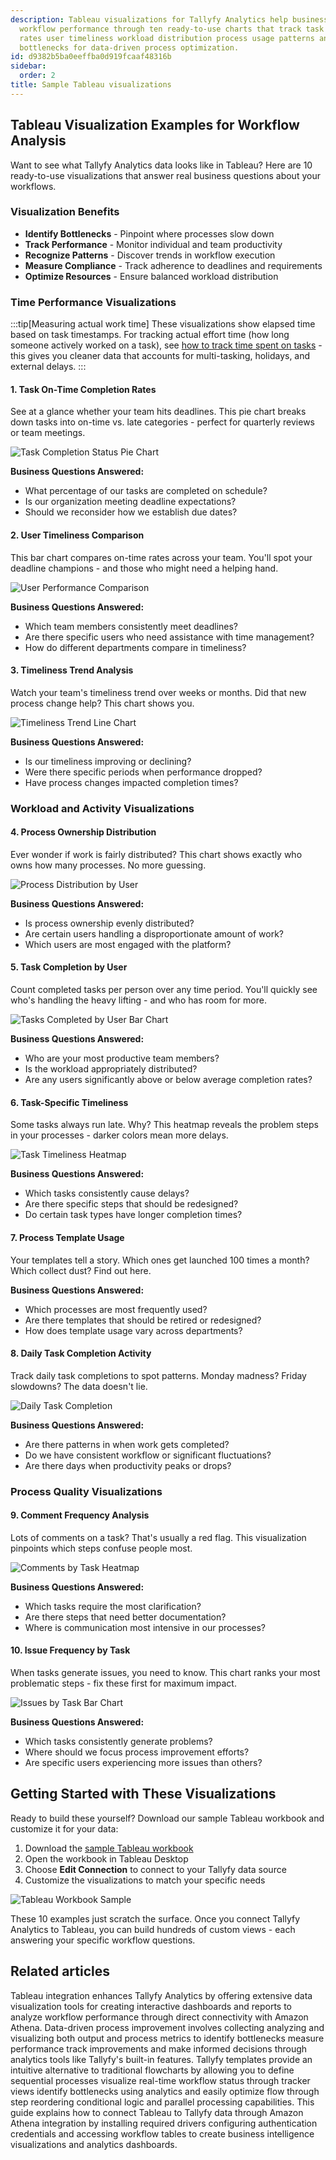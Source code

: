 ```yaml
---
description: Tableau visualizations for Tallyfy Analytics help businesses analyze
  workflow performance through ten ready-to-use charts that track task completion
  rates user timeliness workload distribution process usage patterns and identify
  bottlenecks for data-driven process optimization.
id: d9382b5ba0eeffba0d919fcaaf48316b
sidebar:
  order: 2
title: Sample Tableau visualizations
---
```


## Tableau Visualization Examples for Workflow Analysis

Want to see what Tallyfy Analytics data looks like in Tableau? Here are 10 ready-to-use visualizations that answer real business questions about your workflows.

### Visualization Benefits

- **Identify Bottlenecks** - Pinpoint where processes slow down
- **Track Performance** - Monitor individual and team productivity
- **Recognize Patterns** - Discover trends in workflow execution
- **Measure Compliance** - Track adherence to deadlines and requirements
- **Optimize Resources** - Ensure balanced workload distribution

### Time Performance Visualizations

:::tip[Measuring actual work time]
These visualizations show elapsed time based on task timestamps. For tracking actual effort time (how long someone actively worked on a task), see [how to track time spent on tasks](/products/pro/tutorials/how-to/track-time-in-tasks/) - this gives you cleaner data that accounts for multi-tasking, holidays, and external delays.
:::

#### 1. Task On-Time Completion Rates

See at a glance whether your team hits deadlines. This pie chart breaks down tasks into on-time vs. late categories - perfect for quarterly reviews or team meetings.

![Task Completion Status Pie Chart](https://screenshots.tallyfy.com/tableau-samples-1.jpg)

**Business Questions Answered:**
- What percentage of our tasks are completed on schedule?
- Is our organization meeting deadline expectations?
- Should we reconsider how we establish due dates?

#### 2. User Timeliness Comparison

This bar chart compares on-time rates across your team. You'll spot your deadline champions - and those who might need a helping hand.

![User Performance Comparison](https://screenshots.tallyfy.com/tableau-samples-2.jpg)

**Business Questions Answered:**
- Which team members consistently meet deadlines?
- Are there specific users who need assistance with time management?
- How do different departments compare in timeliness?

#### 3. Timeliness Trend Analysis

Watch your team's timeliness trend over weeks or months. Did that new process change help? This chart shows you.

![Timeliness Trend Line Chart](https://screenshots.tallyfy.com/tableau-samples-3.jpg)

**Business Questions Answered:**
- Is our timeliness improving or declining?
- Were there specific periods when performance dropped?
- Have process changes impacted completion times?

### Workload and Activity Visualizations

#### 4. Process Ownership Distribution

Ever wonder if work is fairly distributed? This chart shows exactly who owns how many processes. No more guessing.

![Process Distribution by User](https://screenshots.tallyfy.com/tableau-samples-4.jpg)

**Business Questions Answered:**
- Is process ownership evenly distributed?
- Are certain users handling a disproportionate amount of work?
- Which users are most engaged with the platform?

#### 5. Task Completion by User

Count completed tasks per person over any time period. You'll quickly see who's handling the heavy lifting - and who has room for more.

![Tasks Completed by User Bar Chart](https://screenshots.tallyfy.com/tableau-samples-5.jpg)

**Business Questions Answered:**
- Who are your most productive team members?
- Is the workload appropriately distributed?
- Are any users significantly above or below average completion rates?

#### 6. Task-Specific Timeliness

Some tasks always run late. Why? This heatmap reveals the problem steps in your processes - darker colors mean more delays.

![Task Timeliness Heatmap](https://screenshots.tallyfy.com/tableau-samples-6.jpg)

**Business Questions Answered:**
- Which tasks consistently cause delays?
- Are there specific steps that should be redesigned?
- Do certain task types have longer completion times?

#### 7. Process Template Usage

Your templates tell a story. Which ones get launched 100 times a month? Which collect dust? Find out here.

**Business Questions Answered:**
- Which processes are most frequently used?
- Are there templates that should be retired or redesigned?
- How does template usage vary across departments?

#### 8. Daily Task Completion Activity

Track daily task completions to spot patterns. Monday madness? Friday slowdowns? The data doesn't lie.

![Daily Task Completion](https://screenshots.tallyfy.com/tableau-samples-7.jpg)

**Business Questions Answered:**
- Are there patterns in when work gets completed?
- Do we have consistent workflow or significant fluctuations?
- Are there days when productivity peaks or drops?

### Process Quality Visualizations

#### 9. Comment Frequency Analysis

Lots of comments on a task? That's usually a red flag. This visualization pinpoints which steps confuse people most.

![Comments by Task Heatmap](https://screenshots.tallyfy.com/tableau-samples-8.jpg)

**Business Questions Answered:**
- Which tasks require the most clarification?
- Are there steps that need better documentation?
- Where is communication most intensive in our processes?

#### 10. Issue Frequency by Task

When tasks generate issues, you need to know. This chart ranks your most problematic steps - fix these first for maximum impact.

![Issues by Task Bar Chart](https://screenshots.tallyfy.com/tableau-samples-9.jpg)

**Business Questions Answered:**
- Which tasks consistently generate problems?
- Where should we focus process improvement efforts?
- Are specific users experiencing more issues than others?

## Getting Started with These Visualizations

Ready to build these yourself? Download our sample Tableau workbook and customize it for your data:

1. Download the [sample Tableau workbook](https://screenshots.tallyfy.com/SAMPLE-WORKBOOK---Athena.zip)
2. Open the workbook in Tableau Desktop
3. Choose **Edit Connection** to connect to your Tallyfy data source
4. Customize the visualizations to match your specific needs

![Tableau Workbook Sample](https://screenshots.tallyfy.com/tableau-samples-10.jpg)

These 10 examples just scratch the surface. Once you connect Tallyfy Analytics to Tableau, you can build hundreds of custom views - each answering your specific workflow questions.


## Related articles
<CardGrid>
<LinkTitleCard header="<b>Analytics > Tableau</b>" href="/products/pro/integrations/analytics/tableau/" > Tableau integration enhances Tallyfy Analytics by offering extensive data visualization tools for creating interactive dashboards and reports to analyze workflow performance through direct connectivity with Amazon Athena. </LinkTitleCard>
<LinkTitleCard header="<b>Process Improvement > Gather data and use Tallyfy analytics</b>" href="/products/pro/tutorials/how-to/process-improvement/gathering-data-and-using-tallyfy-analytics-for-insights/" > Data-driven process improvement involves collecting analyzing and visualizing both output and process metrics to identify bottlenecks measure performance track improvements and make informed decisions through analytics tools like Tallyfy's built-in features. </LinkTitleCard>
<LinkTitleCard header="<b>Process Improvement > Understand process flow without flowcharts</b>" href="/products/pro/tutorials/how-to/process-improvement/understanding-process-flow-without-complex-flowcharts/" > Tallyfy templates provide an intuitive alternative to traditional flowcharts by allowing you to define sequential processes visualize real-time workflow status through tracker views identify bottlenecks using analytics and easily optimize flow through step reordering conditional logic and parallel processing capabilities. </LinkTitleCard>
<LinkTitleCard header="<b>Tableau > Connect Tableau to Tallyfy</b>" href="/products/pro/integrations/analytics/tableau/how-can-i-connect-tableau-to-my-tallyfy-data/" > This guide explains how to connect Tableau to Tallyfy data through Amazon Athena integration by installing required drivers configuring authentication credentials and accessing workflow tables to create business intelligence visualizations and analytics dashboards. </LinkTitleCard>
</CardGrid>